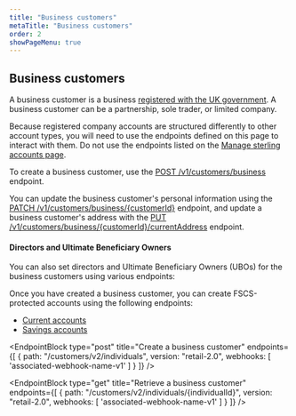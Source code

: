 ```yaml
---
title: "Business customers"
metaTitle: "Business customers"
order: 2
showPageMenu: true
---
```



## Business customers

A business customer is a business [registered with the UK government](https://www.gov.uk/set-up-business/limited-company). A business customer can be a partnership, sole trader, or limited company.

Because registered company accounts are structured differently to other account types, you will need to use the endpoints defined on this page to interact with them. Do not use the endpoints listed on the [Manage sterling accounts page](../gbp-accounts/manage-accounts).

To create a business customer, use the [POST /v1/customers/business](#create-a-business-customer) endpoint.

You can update the business customer's personal information using the [PATCH /v1/customers/business/{customerId}](#update-an-existing-business-customers-personal-information) endpoint, and update a business customer's address with the [PUT /v1/customers/business/{customerId}/currentAddress](#update-an-existing-business-customers-address) endpoint.

#### Directors and Ultimate Beneficiary Owners

You can also set directors and Ultimate Beneficiary Owners (UBOs) for the business customers using various endpoints:

Once you have created a business customer, you can create FSCS-protected accounts using the following endpoints:
- [Current accounts](./current-accounts)
- [Savings accounts](./savings-accounts)

<EndpointBlock
  type="post"
  title="Create a business customer"
  endpoints={[
    {
      path: "/customers/v2/individuals",
      version: "retail-2.0",
      webhooks: [
      'associated-webhook-name-v1'
      ]
    }
  ]}
/>

<EndpointBlock
  type="get"
  title="Retrieve a business customer"
  endpoints={[
    {
      path: "/customers/v2/individuals/{individualId}",
      version: "retail-2.0",
      webhooks: [
      'associated-webhook-name-v1'
      ]
    }
  ]}
/>


